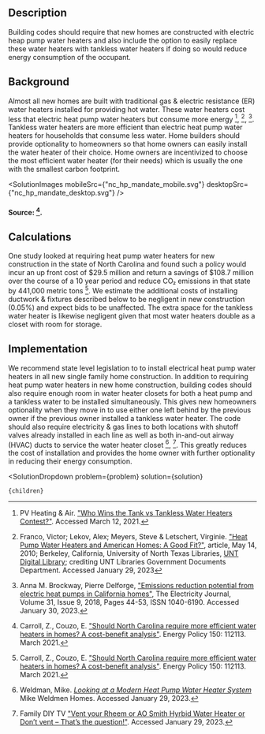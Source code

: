 


## Description
Building codes should require that new homes are constructed with electric heap pump water heaters and also include the option to easily replace these water heaters with tankless water heaters if doing so would reduce energy consumption of the occupant.

## Background
Almost all new homes are built with traditional gas & electric resistance (ER) water heaters installed for providing hot water.  These water heaters cost less that electric heat pump water heaters but consume more energy [^"2"], [^"5"], [^"6"]. Tankless water heaters are more efficient than electric heat pump water heaters for households that consume less water.  Home builders should provide optionality to homeowners so that home owners can easily install the water heater of their choice. Home owners are incentivized to choose the most efficient water heater (for their needs) which is usually the one with the smallest carbon footprint.

<SolutionImages 
  mobileSrc={"nc_hp_mandate_mobile.svg"}
  desktopSrc={"nc_hp_mandate_desktop.svg"}
/>

#### Source: [^"1"].

## Calculations
One study looked at requiring heat pump water heaters for new construction in the state of North Carolina and found such a policy would incur an up front cost of $29.5 million and return a savings of $108.7 million over the course of a 10 year period and reduce CO₂ emissions in that state by 441,000 metric tons [^"1"]. We estimate the additional costs of installing ductwork & fixtures described below to be negligent in new construction (0.05%) and expect bids to be unaffected.  The extra space for the tankless water heater is likewise negligent given that most water heaters double as a closet with room for storage. 

## Implementation
We recommend state level legislation to to install electrical heat pump water heaters in all new single family home construction. In addition to requiring heat pump water heaters in new home construction, building codes should also require enough room in water heater closets for both a heat pump and a tankless water to be installed simultaneously.  This gives new homeowners optionality when they move in to use either one left behind by the previous owner if the previous owner installed a tankless water heater. The code should also require electricity & gas lines to both locations with shutoff valves already installed in each line as well as both in-and-out airway (HVAC) ducts to service the water heater closet [^"3"], [^"4"].  This greatly reduces the cost of installation and provides the home owner with further optionality in reducing their energy consumption.

[^"1"]: Carroll, Z., Couzo, E. ["Should North Carolina require more efficient water heaters in homes? A cost-benefit analysis"](https://www.sciencedirect.com/science/article/abs/pii/S0301421520308247). Energy Policy 150: 112113. March 2021.

[^"2"]: PV Heating & Air. ["Who Wins the Tank vs Tankless Water Heaters Contest?"](https://www.pvhvac.com/blog/tank-vs-tankless-water-heaters). Accessed March 12, 2021.

[^"3"]: Weldman, Mike. [*Looking at a Modern Heat Pump Water Heater System*](https://youtu.be/saz8ci4WUsc) Mike Weldmen Homes. Accessed January 29, 2023.

[^"4"]: Family DIY TV ["Vent your Rheem or AO Smith Hyrbid Water Heater or Don’t vent – That’s the question!"](https://www.youtube.com/watch?v=SHJLvfgpJWg). Accessed January 29, 2023.

[^"5"]: Franco, Victor; Lekov, Alex; Meyers, Steve & Letschert, Virginie. ["Heat Pump Water Heaters and American Homes: A Good Fit?"](https://digital.library.unt.edu/ark:/67531/metadc830471/), article, May 14, 2010; Berkeley, California, University of North Texas Libraries, [UNT Digital Library](https://digital.library.unt.edu); crediting UNT Libraries Government Documents Department. Accessed January 29, 2023

[^"6"]: Anna M. Brockway, Pierre Delforge, ["Emissions reduction potential from electric heat pumps in California homes"](https://www.sciencedirect.com/science/article/pii/S1040619018302331), The Electricity Journal, Volume 31, Issue 9, 2018, Pages 44-53, ISSN 1040-6190. Accessed January 30, 2023.

  <SolutionDropdown 
    problem={problem} 
    solution={solution}
  >
    {children}
  </SolutionDropdown>